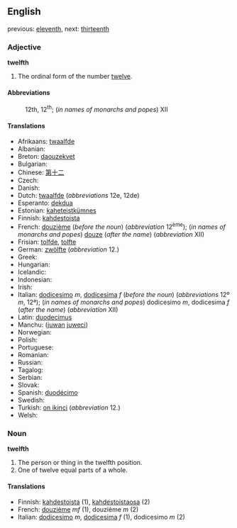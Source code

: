 ==English==

previous: [[eleventh]], next: [[thirteenth]]

===Adjective===
'''twelfth'''
# The ordinal form of the number [[twelve]].

====Abbreviations====
:12th, 12<sup>th</sup>; (''in names of monarchs and popes'') XII

====Translations====

* Afrikaans: [[twaalfde]]
* Albanian: [[]]
* Breton: [[daouzekvet]]
* Bulgarian: [[]]
* Chinese: [[第]][[十]][[二]]
* Czech: [[]]
* Danish: [[]]
* Dutch: [[twaalfde]] (''abbreviations'' 12e, 12de)
* Esperanto: [[dekdua]]
* Estonian: [[kaheteistkümnes]]
* Finnish: [[kahdestoista]]
* French: [[douzième]] (''before the noun'') (''abbreviation'' 12<sup>ème</sup>); (''in names of monarchs and popes'') [[douze]] (''after the name'') (''abbreviation'' XII)
* Frisian: [[tolfde]], [[tolfte]]
* German: [[zwölfte]] (''abbreviation'' 12.)
* Greek: [[]]
* Hungarian: [[]]
* Icelandic: [[]]
* Indonesian: [[]]
* Irish: [[]]
* Italian: [[dodicesimo]] ''m'', [[dodicesima]] ''f'' (''before the noun'') (''abbreviations'' 12º ''m'', 12ª); (''in names of monarchs and popes'') dodicesimo ''m'', dodicesima ''f'' (''after the name'') (''abbreviation'' XII)
* Latin: [[duodecimus]]
* Manchu: ([[juwan]] [[juweci]])
* Norwegian: [[]]
* Polish: [[]]
* Portuguese: [[]]
* Romanian: [[]]
* Russian: [[]]
* Tagalog: [[]]
* Serbian: [[]]
* Slovak: [[]]
* Spanish: [[duodécimo]]
* Swedish: [[]]
* Turkish: [[on ikinci]] (''abbreviation'' 12.)
* Welsh: [[]]

===Noun===
'''twelfth'''

#The person or thing in the twelfth position.
#One of twelve equal parts of a whole.

====Translations====

*Finnish: [[kahdestoista]] (1), [[kahdestoistaosa]] (2)
*French: [[douzième]] ''mf'' (1), douzième ''m'' (2)
*Italian: [[dodicesimo]] ''m'', [[dodicesima]] ''f'' (1), dodicesimo ''m'' (2)
